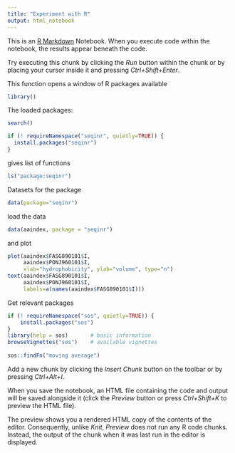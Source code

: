 ```yaml
---
title: "Experiment with R"
output: html_notebook
---
```


This is an [R Markdown](http://rmarkdown.rstudio.com) Notebook. When you execute code within the notebook, the results appear beneath the code. 

Try executing this chunk by clicking the *Run* button within the chunk or by placing your cursor inside it and pressing *Ctrl+Shift+Enter*. 

 This function opens a window of R packages available
```r
library()
```

The loaded packages:
```r
search()
```
```r
if (! requireNamespace("seqinr", quietly=TRUE)) {
  install.packages("seqinr")
}
```



gives list of functions
```r
ls("package:seqinr")
```

Datasets for the package
```r
data(package="seqinr")
```

load the data
```r
data(aaindex, package = "seqinr")

```


and plot
```r

plot(aaindex$FASG890101$I,
     aaindex$PONJ960101$I,
     xlab="hydrophobicity", ylab="volume", type="n")
text(aaindex$FASG890101$I,
     aaindex$PONJ960101$I,
     labels=a(names(aaindex$FASG890101$I)))

```

Get relevant packages
```r
if (! requireNamespace("sos", quietly=TRUE)) {
    install.packages("sos")
}
library(help = sos)       # basic information
browseVignettes("sos")    # available vignettes
 
sos::findFn("moving average")
```


Add a new chunk by clicking the *Insert Chunk* button on the toolbar or by pressing *Ctrl+Alt+I*.

When you save the notebook, an HTML file containing the code and output will be saved alongside it (click the *Preview* button or press *Ctrl+Shift+K* to preview the HTML file).

The preview shows you a rendered HTML copy of the contents of the editor. Consequently, unlike *Knit*, *Preview* does not run any R code chunks. Instead, the output of the chunk when it was last run in the editor is displayed.
